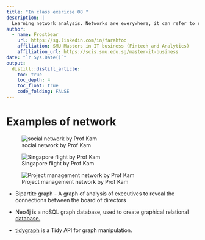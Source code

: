 ```yaml
---
title: "In class exericse 08 "
description: |
  Learning network analysis. Networks are everywhere, it can refer to road maps, urban planning of bus nodes, inter and intra zonal transports, shipping routes, air flight routes, sewerage and water lines, social network
author:
  - name: Frostbear 
    url: https://sg.linkedin.com/in/farahfoo
    affiliation: SMU Masters in IT business (Fintech and Analytics)
    affiliation_url: https://scis.smu.edu.sg/master-it-business
date: "`r Sys.Date()`"
output: 
  distill::distill_article:
    toc: true
    toc_depth: 4
    toc_float: true
    code_folding: FALSE
---
```


# Examples of network

![social network by Prof Kam](C:/farahfoo/VA/Pictures/social network.PNG)

![Singapore flight by Prof Kam](C:/farahfoo/VA/Pictures/singapore flight network.PNG)

![Project management network by Prof Kam](C:/farahfoo/VA/Pictures/project management network.PNG)

* Bipartite graph - A graph of analysis of executives to reveal the connections between the board of directors

* Neo4j is a noSQL graph database, used to create graphical relational [database.](https://neo4j.com/developer/get-started/) 

* [tidygraph](https://www.data-imaginist.com/2017/introducing-tidygraph/) is a Tidy API for graph manipulation. 


